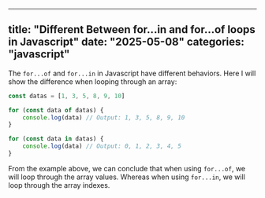 
---
title: "Different Between for...in and for...of loops in Javascript"
date: "2025-05-08"
categories: "javascript"
---

The `for...of` and `for...in` in Javascript have different behaviors. Here I will show the difference when looping through an array:

```js
const datas = [1, 3, 5, 8, 9, 10]

for (const data of datas) {
    console.log(data) // Output: 1, 3, 5, 8, 9, 10
}

for (const data in datas) {
    console.log(data) // Output: 0, 1, 2, 3, 4, 5
}
```

From the example above, we can conclude that when using `for...of`, we will loop through the array values. Whereas when using `for...in`, we will loop through the array indexes.

